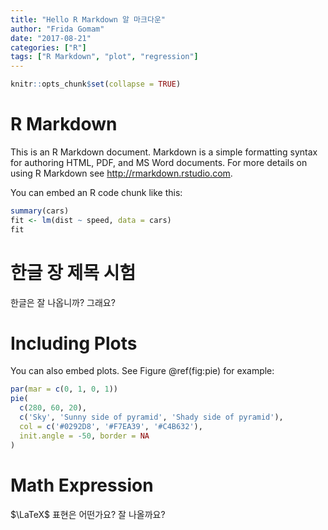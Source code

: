```yaml
---
title: "Hello R Markdown 알 마크다운"
author: "Frida Gomam"
date: "2017-08-21"
categories: ["R"]
tags: ["R Markdown", "plot", "regression"]
---
```


```r
knitr::opts_chunk$set(collapse = TRUE)
```

# R Markdown

This is an R Markdown document. Markdown is a simple formatting syntax for authoring HTML, PDF, and MS Word documents. For more details on using R Markdown see <http://rmarkdown.rstudio.com>.

You can embed an R code chunk like this:

```r
summary(cars)
fit <- lm(dist ~ speed, data = cars)
fit
```

# 한글 장 제목 시험 

한글은 잘 나옵니까? 그래요? 

# Including Plots

You can also embed plots. See Figure \@ref(fig:pie) for example:

```r
par(mar = c(0, 1, 0, 1))
pie(
  c(280, 60, 20),
  c('Sky', 'Sunny side of pyramid', 'Shady side of pyramid'),
  col = c('#0292D8', '#F7EA39', '#C4B632'),
  init.angle = -50, border = NA
)
```

# Math Expression 

$\LaTeX$ 표현은 어떤가요? 잘 나올까요? 

\begin{align}
Y^i_j = \sum_{k=1}^{n} \beta (x_k +z_k)
\end{align}